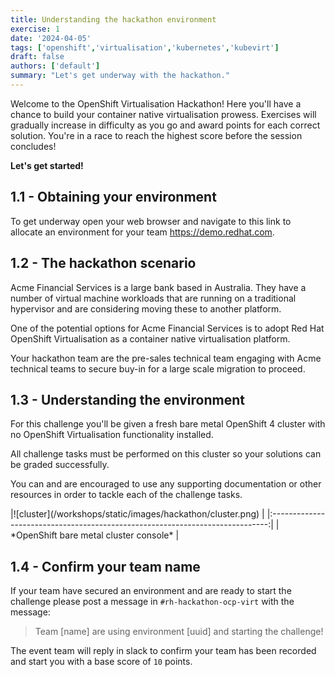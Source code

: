 ```yaml
---
title: Understanding the hackathon environment
exercise: 1
date: '2024-04-05'
tags: ['openshift','virtualisation','kubernetes','kubevirt']
draft: false
authors: ['default']
summary: "Let's get underway with the hackathon."
---
```


Welcome to the OpenShift Virtualisation Hackathon! Here you'll have a chance to build your container native virtualisation prowess. Exercises will gradually increase in difficulty as you go and award points for each correct solution. You're in a race to reach the highest score before the session concludes!

**Let's get started!**


## 1.1 - Obtaining your environment

To get underway open your web browser and navigate to this link to allocate an environment for your team https://demo.redhat.com.


## 1.2 - The hackathon scenario

Acme Financial Services is a large bank based in Australia. They have a number of virtual machine workloads that are running on a traditional hypervisor and are considering moving these to another platform.

One of the potential options for Acme Financial Services is to adopt Red Hat OpenShift Virtualisation as a container native virtualisation platform. 

Your hackathon team are the pre-sales technical team engaging with Acme technical teams to secure buy-in for a large scale migration to proceed.


## 1.3 - Understanding the environment

For this challenge you'll be given a fresh bare metal OpenShift 4 cluster with no OpenShift Virtualisation functionality installed.

All challenge tasks must be performed on this cluster so your solutions can be graded successfully.

You can and are encouraged to use any supporting documentation or other resources in order to tackle each of the challenge tasks.

<Zoom>
|![cluster](/workshops/static/images/hackathon/cluster.png)                     | 
|:-----------------------------------------------------------------------------:|
| *OpenShift bare metal cluster console*                                        |
</Zoom>


## 1.4 - Confirm your team name

If your team have secured an environment and are ready to start the challenge please post a message in `#rh-hackathon-ocp-virt` with the message:

> Team [name] are using environment [uuid] and starting the challenge!

The event team will reply in slack to confirm your team has been recorded and start you with a base score of `10` points.

